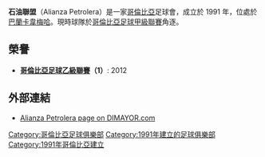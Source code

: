 {{noteTA
|G1=足球
|G2=南美球會
|1=zh-hans:石油联盟;zh-hant:石油聯盟;zh-hk:阿利安薩石油;
}}
{{Infobox football club
| clubname   = 石油聯盟<br>Alianza Petrolera
| image      = Alianza Petrolera Escudo.png
| fullname   = 石油聯盟足球會<br>Alianza Petrolera Fútbol Club
| nickname   = ''Los Petroleros'' (The Oil Dealers)
| founded    = {{Start date and age|df=yes|1991|10|24}}
| ground     = [[Estadio_Daniel_Villa_Zapata|Daniel Villa Zapata]]<br>[[巴蘭卡韋梅哈|巴蘭卡韋梅哈]], [[哥倫比亞|哥倫比亞]]
| capacity   = 10,400
| chairman   = Justiniano Botero
| manager    = Adolfo León Holguín
| league     = [[哥倫比亞足球甲級聯賽|哥倫比亞足球甲級聯賽]]
| season     = 2019
| position   = 第 9 位
| website    = http://www.alianzapetrolerafc.com/
| pattern_la1      = _penarol11h
| pattern_b1       = _alianzal11h
| pattern_ra1      = _penarol11h
| pattern_sh1      = 
| pattern_so1      = _penarol11a
| leftarm1         = FFDE00
| body1            = FFDE00
| rightarm1        = FFDE00
| shorts1          = 000000
| socks1           = FFDE00
| pattern_lb2      = _alianzal12h
| pattern_b2       = _alianzal12h
| pattern_rb2      = _alianzal12h
| leftarm2         = 0dcaf3
| body2            = 0dcaf3
| rightarm2        = 0dcaf3
| shorts2          = 0dcaf3
| socks2           = 0dcaf3
}}

'''石油聯盟'''（Alianza Petrolera）是一家[[哥倫比亞|哥倫比亞]]足球會，成立於 1991 年，位處於[[巴蘭卡韋梅哈|巴蘭卡韋梅哈]]。現時球隊於[[哥倫比亞足球甲級聯賽|哥倫比亞足球甲級聯賽]]角逐。

== 榮譽 ==
*'''[[哥倫比亞足球乙級聯賽|哥倫比亞足球乙級聯賽]]（1）''': 2012

== 外部連結 ==
*[https://web.archive.org/web/20120621020530/http://dimayor.com/equipos/al_petrolera.html Alianza Petrolera page on DIMAYOR.com]


[[Category:哥倫比亞足球俱樂部|Category:哥倫比亞足球俱樂部]]
[[Category:1991年建立的足球俱樂部|Category:1991年建立的足球俱樂部]]
[[Category:1991年哥倫比亞建立|Category:1991年哥倫比亞建立]]